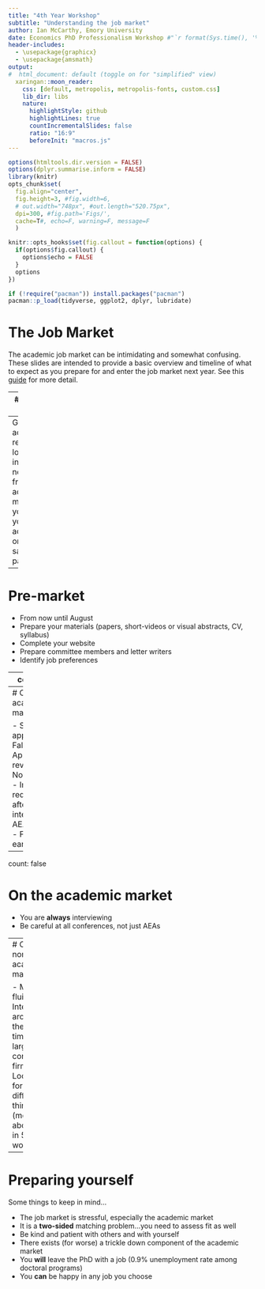 ```yaml
---
title: "4th Year Workshop"
subtitle: "Understanding the job market"
author: Ian McCarthy, Emory University
date: Economics PhD Professionalism Workshop #"`r format(Sys.time(), '%d %B %Y')`"
header-includes: 
  - \usepackage{graphicx}
  - \usepackage{amsmath}
output:
#  html_document: default (toggle on for "simplified" view)
  xaringan::moon_reader:
    css: [default, metropolis, metropolis-fonts, custom.css] 
    lib_dir: libs
    nature:
      highlightStyle: github
      highlightLines: true
      countIncrementalSlides: false
      ratio: "16:9"
      beforeInit: "macros.js"
---
```


<!-- Adjust some CSS code for font size, maintain R code font size -->
<style type="text/css">
.remark-slide-content {
    font-size: 30px;
    padding: 1em 2em 1em 2em;    
}
.remark-code, .remark-inline-code { 
    font-size: 20px;
}
</style>


<!-- Set R options for how code chunks are displayed and load packages -->
```r
options(htmltools.dir.version = FALSE)
options(dplyr.summarise.inform = FALSE)
library(knitr)
opts_chunk$set(
  fig.align="center",  
  fig.height=3, #fig.width=6,
  # out.width="748px", #out.length="520.75px",
  dpi=300, #fig.path='Figs/',
  cache=T#, echo=F, warning=F, message=F
  )

knitr::opts_hooks$set(fig.callout = function(options) {
  if(options$fig.callout) {
    options$echo = FALSE
  }
  options
})

if (!require("pacman")) install.packages("pacman")
pacman::p_load(tidyverse, ggplot2, dplyr, lubridate)
```

# The Job Market

The academic job market can be intimidating and somewhat confusing. These slides are intended to provide a basic overview and timeline of what to expect as you prepare for and enter the job market next year. See this [guide](https://www.aeaweb.org/content/file?id=869) for more detail.

---
# Are you ready?

Two questions to ask before you really prepare for the job market:

1. Will you have a finished (and sufficiently strong) JMP completed by the Fall?
2. Will you be in a position to defend in the following Spring?


--
Getting an actual job requires a lot of informal networking from advisers...make sure you and your adviser are on the same page!


---
# Pre-market

- From now until August
- Prepare your materials (papers, short-videos or visual abstracts, CV, syllabus)
- Complete your website
- Prepare committee members and letter writers
- Identify job preferences


---
count: false

# Pre-market

- Submit your JMP to conferences
- Eastern and Midwest Economics Association in March
- Western Economic Association in June-July
- Southern Economic Association in November
- [Young Economists Symposium](https://wp.nyu.edu/gsas-yes/)
- Western Economics Association [Graduate Student Dissertation Workshop](https://weai.org/conferences/view/2/94th-Annual-Conference#learn-more)

---
# On the academic market

- Submit applications in Fall
- Application review in November(ish)
- Interview requests soon after
- Short interviews at AEAs or virtual
- Fly outs in early Spring


---
count: false

# On the academic market

- You are **always** interviewing
- Be careful at all conferences, not just AEAs


---
# On the non-academic market

- More fluid
- Interviews around the same time for large consulting firms
- Looking for different things (more about this in 5th year workshop)


---
# Preparing yourself

Some things to keep in mind...

- The job market is stressful, especially the academic market
- It is a **two-sided** matching problem...you need to assess fit as well
- Be kind and patient with others and with yourself
- There exists (for worse) a trickle down component of the academic market
- You **will** leave the PhD with a job (0.9\% unemployment rate among doctoral programs)
- You **can** be happy in any job you choose